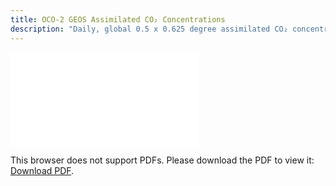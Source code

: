 ```yaml
---
title: OCO-2 GEOS Assimilated CO₂ Concentrations
description: "Daily, global 0.5 x 0.625 degree assimilated CO₂ concentrations derived from OCO-2 satellite data, version 10r"
---
```

<object data="./reports/oco2geos-co2-daygrid-v10r_Processing and Verification Report.pdf" type="application/pdf" width="1024px" height="1000px">
    <embed src="./reports/oco2geos-co2-daygrid-v10r_Processing and Verification Report.pdf">
        <p>This browser does not support PDFs. Please download the PDF to view it: <a href="./reports/oco2geos-co2-daygrid-v10r_Processing and Verification Report.pdf">Download PDF</a>.</p>
    </embed>
</object>